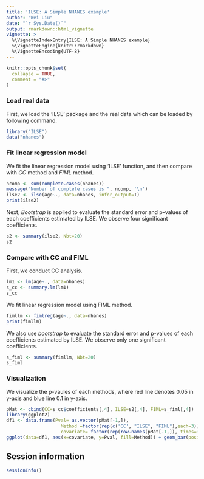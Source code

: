 ```yaml
---
title: 'ILSE: A Simple NHANES example'
author: "Wei Liu"
date: "`r Sys.Date()`"
output: rmarkdown::html_vignette
vignette: >
  %\VignetteIndexEntry{ILSE: A Simple NHANES example}
  %\VignetteEngine{knitr::rmarkdown}
  %\VignetteEncoding{UTF-8}
---
```


```r
knitr::opts_chunk$set(
  collapse = TRUE,
  comment = "#>"
)
```

### Load real data
First, we load the 'ILSE' package and the real data which can be loaded by following command.
```r
library("ILSE")
data("nhanes")
```

### Fit linear regression model
We fit the linear regression model using 'ILSE' function, and then compare with *CC* method and *FIML* method.
```r
ncomp <- sum(complete.cases(nhanes))
message("Number of complete cases is ", ncomp, '\n')
ilse2 <- ilse(age~., data=nhanes, infor_output=T)
print(ilse2)
```

Next, *Bootstrap* is applied to evaluate the standard error and p-values of each coefficients estimated by ILSE. We observe four significant coefficients. 
```r
s2 <- summary(ilse2, Nbt=20)
s2
```

### Compare with CC and FIML

First, we conduct CC analysis.
```r
lm1 <- lm(age~., data=nhanes)
s_cc <- summary.lm(lm1)
s_cc
```

We fit linear regression model using FIML method.
```r
fimllm <- fimlreg(age~., data=nhanes)
print(fimllm)
```
We also use *bootstrap* to evaluate the standard error and p-values of each coefficients estimated by ILSE. We observe only one significant coefficients. 
```r
s_fiml <- summary(fimllm, Nbt=20)
s_fiml
```

### Visualization 
We visualize the p-vaules of each methods, where red line denotes 0.05 in y-axis and blue line 0.1 in y-axis.
```r
pMat <- cbind(CC=s_cc$coefficients[,4], ILSE=s2[,4], FIML=s_fiml[,4])
library(ggplot2)
df1 <- data.frame(Pval= as.vector(pMat[-1,]),
                    Method =factor(rep(c('CC', "ILSE", "FIML"),each=3)),
                    covariate= factor(rep(row.names(pMat[-1,]), times=3)))
ggplot(data=df1, aes(x=covariate, y=Pval, fill=Method)) + geom_bar(position = "dodge", stat="identity",width = 0.5) + geom_hline(yintercept = 0.05, color='red') + geom_hline(yintercept = 0.1, color='blue')
```

## Session information
```r
sessionInfo()
```
